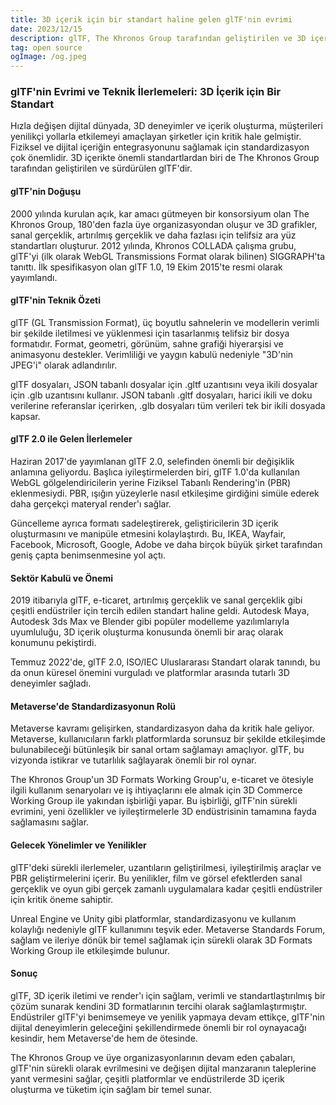 ```yaml
---
title: 3D içerik için bir standart haline gelen glTF'nin evrimi
date: 2023/12/15
description: glTF, The Khronos Group tarafından geliştirilen ve 3D içeriklerin verimli iletimini sağlayan, geniş çapta benimsenmiş bir dosya formatıdır; Metaverse ve dijital deneyimlerde tutarlılık ve standardizasyon sağlar. ᛦ
tag: open source
ogImage: /og.jpeg
---
```


### glTF'nin Evrimi ve Teknik İlerlemeleri: 3D İçerik için Bir Standart


Hızla değişen dijital dünyada, 3D deneyimler ve içerik oluşturma, müşterileri yenilikçi yollarla etkilemeyi amaçlayan şirketler için kritik hale gelmiştir. Fiziksel ve dijital içeriğin entegrasyonunu sağlamak için standardizasyon çok önemlidir. 3D içerikte önemli standartlardan biri de The Khronos Group tarafından geliştirilen ve sürdürülen glTF'dir.

#### glTF'nin Doğuşu

2000 yılında kurulan açık, kar amacı gütmeyen bir konsorsiyum olan The Khronos Group, 180'den fazla üye organizasyondan oluşur ve 3D grafikler, sanal gerçeklik, artırılmış gerçeklik ve daha fazlası için telifsiz ara yüz standartları oluşturur. 2012 yılında, Khronos COLLADA çalışma grubu, glTF'yi (ilk olarak WebGL Transmissions Format olarak bilinen) SIGGRAPH'ta tanıttı. İlk spesifikasyon olan glTF 1.0, 19 Ekim 2015'te resmi olarak yayımlandı.

#### glTF'nin Teknik Özeti

glTF (GL Transmission Format), üç boyutlu sahnelerin ve modellerin verimli bir şekilde iletilmesi ve yüklenmesi için tasarlanmış telifsiz bir dosya formatıdır. Format, geometri, görünüm, sahne grafiği hiyerarşisi ve animasyonu destekler. Verimliliği ve yaygın kabulü nedeniyle "3D'nin JPEG'i" olarak adlandırılır.

glTF dosyaları, JSON tabanlı dosyalar için .gltf uzantısını veya ikili dosyalar için .glb uzantısını kullanır. JSON tabanlı .gltf dosyaları, harici ikili ve doku verilerine referanslar içerirken, .glb dosyaları tüm verileri tek bir ikili dosyada kapsar.

#### glTF 2.0 ile Gelen İlerlemeler

Haziran 2017'de yayımlanan glTF 2.0, selefinden önemli bir değişiklik anlamına geliyordu. Başlıca iyileştirmelerden biri, glTF 1.0'da kullanılan WebGL gölgelendiricilerin yerine Fiziksel Tabanlı Rendering'in (PBR) eklenmesiydi. PBR, ışığın yüzeylerle nasıl etkileşime girdiğini simüle ederek daha gerçekçi materyal render'ı sağlar.

Güncelleme ayrıca formatı sadeleştirerek, geliştiricilerin 3D içerik oluşturmasını ve manipüle etmesini kolaylaştırdı. Bu, IKEA, Wayfair, Facebook, Microsoft, Google, Adobe ve daha birçok büyük şirket tarafından geniş çapta benimsenmesine yol açtı.

#### Sektör Kabulü ve Önemi

2019 itibarıyla glTF, e-ticaret, artırılmış gerçeklik ve sanal gerçeklik gibi çeşitli endüstriler için tercih edilen standart haline geldi. Autodesk Maya, Autodesk 3ds Max ve Blender gibi popüler modelleme yazılımlarıyla uyumluluğu, 3D içerik oluşturma konusunda önemli bir araç olarak konumunu pekiştirdi.

Temmuz 2022'de, glTF 2.0, ISO/IEC Uluslararası Standart olarak tanındı, bu da onun küresel önemini vurguladı ve platformlar arasında tutarlı 3D deneyimler sağladı.

#### Metaverse'de Standardizasyonun Rolü

Metaverse kavramı gelişirken, standardizasyon daha da kritik hale geliyor. Metaverse, kullanıcıların farklı platformlarda sorunsuz bir şekilde etkileşimde bulunabileceği bütünleşik bir sanal ortam sağlamayı amaçlıyor. glTF, bu vizyonda istikrar ve tutarlılık sağlayarak önemli bir rol oynar.

The Khronos Group'un 3D Formats Working Group'u, e-ticaret ve ötesiyle ilgili kullanım senaryoları ve iş ihtiyaçlarını ele almak için 3D Commerce Working Group ile yakından işbirliği yapar. Bu işbirliği, glTF'nin sürekli evrimini, yeni özellikler ve iyileştirmelerle 3D endüstrisinin tamamına fayda sağlamasını sağlar.

#### Gelecek Yönelimler ve Yenilikler

glTF'deki sürekli ilerlemeler, uzantıların geliştirilmesi, iyileştirilmiş araçlar ve PBR geliştirmelerini içerir. Bu yenilikler, film ve görsel efektlerden sanal gerçeklik ve oyun gibi gerçek zamanlı uygulamalara kadar çeşitli endüstriler için kritik öneme sahiptir.

Unreal Engine ve Unity gibi platformlar, standardizasyonu ve kullanım kolaylığı nedeniyle glTF kullanımını teşvik eder. Metaverse Standards Forum, sağlam ve ileriye dönük bir temel sağlamak için sürekli olarak 3D Formats Working Group ile etkileşimde bulunur.

#### Sonuç

glTF, 3D içerik iletimi ve render'ı için sağlam, verimli ve standartlaştırılmış bir çözüm sunarak kendini 3D formatlarının tercihi olarak sağlamlaştırmıştır. Endüstriler glTF'yi benimsemeye ve yenilik yapmaya devam ettikçe, glTF'nin dijital deneyimlerin geleceğini şekillendirmede önemli bir rol oynayacağı kesindir, hem Metaverse'de hem de ötesinde.

The Khronos Group ve üye organizasyonlarının devam eden çabaları, glTF'nin sürekli olarak evrilmesini ve değişen dijital manzaranın taleplerine yanıt vermesini sağlar, çeşitli platformlar ve endüstrilerde 3D içerik oluşturma ve tüketim için sağlam bir temel sunar.